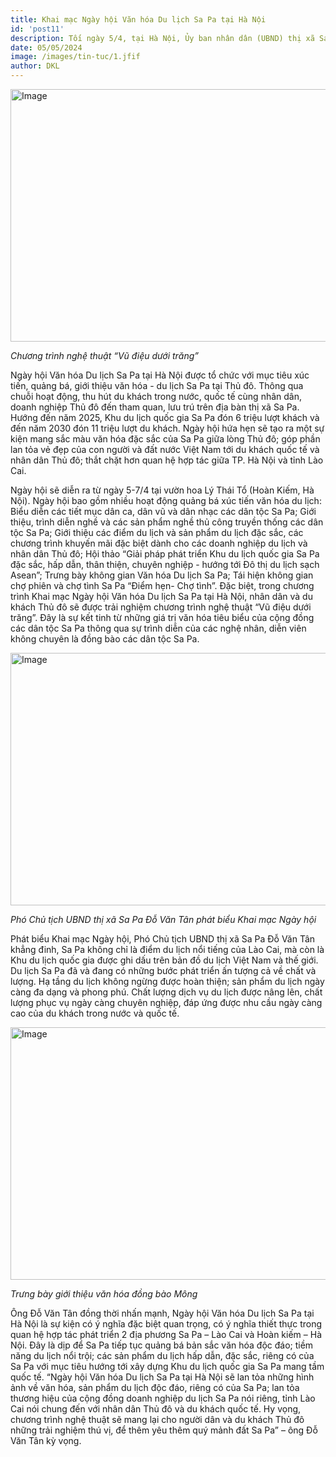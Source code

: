 ```yaml
---
title: Khai mạc Ngày hội Văn hóa Du lịch Sa Pa tại Hà Nội
id: 'post11'
description: Tối ngày 5/4, tại Hà Nội, Ủy ban nhân dân (UBND) thị xã Sa Pa đã Khai mạc Ngày hội Văn hóa Du lịch Sa Pa tại Hà Nội. Sự kiện có sự tham dự của Phó cục trưởng Cục Du lịch quốc gia Hà Văn Siêu.
date: 05/05/2024
image: /images/tin-tuc/1.jfif
author: DKL
---
```


<Image
	src="../../public/images/tin-tuc/1.jfif"
	className="w-full"
	width="718"
	height="404"
	alt="Image"
/>

_Chương trình nghệ thuật “Vũ điệu dưới trăng”_

Ngày hội Văn hóa Du lịch Sa Pa tại Hà Nội được tổ chức với mục tiêu xúc tiến, quảng bá, giới thiệu văn hóa - du lịch Sa Pa tại Thủ đô. Thông qua chuỗi hoạt động, thu hút du khách trong nước, quốc tế cùng nhân dân, doanh nghiệp Thủ đô đến tham quan, lưu trú trên địa bàn thị xã Sa Pa. Hướng đến năm 2025, Khu du lịch quốc gia Sa Pa đón 6 triệu lượt khách và đến năm 2030 đón 11 triệu lượt du khách. Ngày hội hứa hẹn sẽ tạo ra một sự kiện mang sắc màu văn hóa đặc sắc của Sa Pa giữa lòng Thủ đô; góp phần lan tỏa vẻ đẹp của con người và đất nước Việt Nam tới du khách quốc tế và nhân dân Thủ đô; thắt chặt hơn quan hệ hợp tác giữa TP. Hà Nội và tỉnh Lào Cai.

Ngày hội sẽ diễn ra từ ngày 5-7/4 tại vườn hoa Lý Thái Tổ (Hoàn Kiếm, Hà Nội). Ngày hội bao gồm nhiều hoạt động quảng bá xúc tiến văn hóa du lịch: Biểu diễn các tiết mục dân ca, dân vũ và dân nhạc các dân tộc Sa Pa; Giới thiệu, trình diễn nghề và các sản phẩm nghề thủ công truyền thống các dân tộc Sa Pa; Giới thiệu các điểm du lịch và sản phẩm du lịch đặc sắc, các chương trình khuyến mãi đặc biệt dành cho các doanh nghiệp du lịch và nhân dân Thủ đô; Hội thảo “Giải pháp phát triển Khu du lịch quốc gia Sa Pa đặc sắc, hấp dẫn, thân thiện, chuyên nghiệp - hướng tới Đô thị du lịch sạch Asean”; Trưng bày không gian Văn hóa Du lịch Sa Pa; Tái hiện không gian chợ phiên và chợ tình Sa Pa “Điểm hẹn- Chợ tình”. Đặc biệt, trong chương trình Khai mạc Ngày hội Văn hóa Du lịch Sa Pa tại Hà Nội, nhân dân và du khách Thủ đô sẽ được trải nghiệm chương trình nghệ thuật “Vũ điệu dưới trăng”. Đây là sự kết tinh từ những giá trị văn hóa tiêu biểu của cộng đồng các dân tộc Sa Pa thông qua sự trình diễn của các nghệ nhân, diễn viên không chuyên là đồng bào các dân tộc Sa Pa.

<Image
	src="../../public/images/tin-tuc/2.jfif"
	className="w-full"
	width="718"
	height="404"
	alt="Image"
/>

_Phó Chủ tịch UBND thị xã Sa Pa Đỗ Văn Tân phát biểu Khai mạc Ngày hội_

Phát biểu Khai mạc Ngày hội, Phó Chủ tịch UBND thị xã Sa Pa Đỗ Văn Tân khẳng đinh, Sa Pa không chỉ là điểm du lịch nổi tiếng của Lào Cai, mà còn là Khu du lịch quốc gia được ghi dấu trên bản đồ du lịch Việt Nam và thế giới. Du lịch Sa Pa đã và đang có những bước phát triển ấn tượng cả về chất và lượng. Hạ tầng du lịch không ngừng được hoàn thiện; sản phẩm du lịch ngày càng đa dạng và phong phú. Chất lượng dịch vụ du lịch được nâng lên, chất lượng phục vụ ngày càng chuyên nghiệp, đáp ứng được nhu cầu ngày càng cao của du khách trong nước và quốc tế.

<Image
	src="../../public/images/tin-tuc/31.jfif"
	className="w-full"
	width="718"
	height="404"
	alt="Image"
/>

_Trưng bày giới thiệu văn hóa đồng bào Mông_

Ông Đỗ Văn Tân đồng thời nhấn mạnh, Ngày hội Văn hóa Du lịch Sa Pa tại Hà Nội là sự kiện có ý nghĩa đặc biệt quan trọng, có ý nghĩa thiết thực trong quan hệ hợp tác phát triển 2 địa phương Sa Pa – Lào Cai và Hoàn kiếm – Hà Nội. Đây là dịp để Sa Pa tiếp tục quảng bá bản sắc văn hóa độc đáo; tiềm năng du lịch nổi trội; các sản phẩm du lịch hấp dẫn, đặc sắc, riêng có của Sa Pa với mục tiêu hướng tới xây dựng Khu du lịch quốc gia Sa Pa mang tầm quốc tế. “Ngày hội Văn hóa Du lịch Sa Pa tại Hà Nội sẽ lan tỏa những hình ảnh về văn hóa, sản phẩm du lịch độc đáo, riêng có của Sa Pa; lan tỏa thương hiệu của cộng đồng doanh nghiệp du lịch Sa Pa nói riêng, tỉnh Lào Cai nói chung đến với nhân dân Thủ đô và du khách quốc tế. Hy vọng, chương trình nghệ thuật sẽ mang lại cho người dân và du khách Thủ đô những trải nghiệm thú vị, để thêm yêu thêm quý mảnh đất Sa Pa” – ông Đỗ Văn Tân kỳ vọng.
